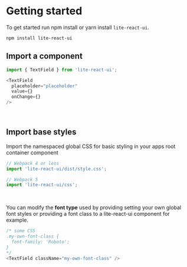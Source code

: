 

<br/>
<br/>

# Getting started
To get started run npm install or yarn install `lite-react-ui`.

`npm install lite-react-ui`
<br/>

## Import a component
```js
import { TextField } from 'lite-react-ui';

<TextField 
  placeholder="placeholder" 
  value={} 
  onChange={} 
/>
```
<br/>

## Import base styles

Import the namespaced global CSS for basic styling in your apps root container component

```js
// Webpack 4 or less
import 'lite-react-ui/dist/style.css';

// Webpack 5
import 'lite-react-ui/css';
```
<br/>

You can modify the **font type** used by providing setting 
your own global font styles or providing a font 
class to a lite-react-ui component for example.
```js
/* some CSS
.my-own-font-class {
  font-family: 'Roboto';
} 
*/
<TextField className="my-own-font-class" />
```

